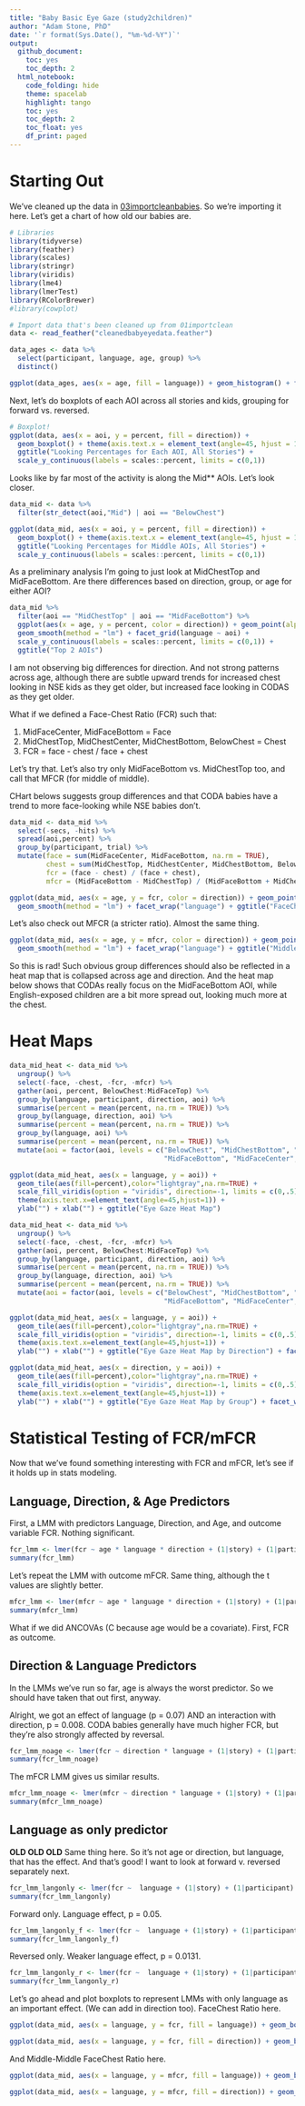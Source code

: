 ```yaml
---
title: "Baby Basic Eye Gaze (study2children)"
author: "Adam Stone, PhD" 
date: '`r format(Sys.Date(), "%m-%d-%Y")`'
output:
  github_document:
    toc: yes
    toc_depth: 2
  html_notebook:
    code_folding: hide
    theme: spacelab
    highlight: tango
    toc: yes
    toc_depth: 2
    toc_float: yes
    df_print: paged
---
```


# Starting Out

We've cleaned up the data in [03importcleanbabies](03importcleanbabies.nb.html). So we're importing it here. Let's get a chart of how old our babies are.

```r
# Libraries
library(tidyverse)
library(feather)
library(scales)
library(stringr)
library(viridis)
library(lme4)
library(lmerTest)
library(RColorBrewer)
#library(cowplot)

# Import data that's been cleaned up from 01importclean
data <- read_feather("cleanedbabyeyedata.feather")

data_ages <- data %>%
  select(participant, language, age, group) %>%
  distinct()

ggplot(data_ages, aes(x = age, fill = language)) + geom_histogram() + facet_grid(language ~ group) + scale_fill_brewer(palette = "Accent")
```

Next, let's do boxplots of each AOI across all stories and kids, grouping for forward vs. reversed. 

```r
# Boxplot!
ggplot(data, aes(x = aoi, y = percent, fill = direction)) + 
  geom_boxplot() + theme(axis.text.x = element_text(angle=45, hjust = 1)) +
  ggtitle("Looking Percentages for Each AOI, All Stories") +
  scale_y_continuous(labels = scales::percent, limits = c(0,1))
```

Looks like by far most of the activity is along the Mid** AOIs. Let's look closer. 

```r
data_mid <- data %>%
  filter(str_detect(aoi,"Mid") | aoi == "BelowChest")

ggplot(data_mid, aes(x = aoi, y = percent, fill = direction)) + 
  geom_boxplot() + theme(axis.text.x = element_text(angle=45, hjust = 1)) +
  ggtitle("Looking Percentages for Middle AOIs, All Stories") +
  scale_y_continuous(labels = scales::percent, limits = c(0,1))
```

As a preliminary analysis I'm going to just look at MidChestTop and MidFaceBottom. Are there differences based on direction, group, or age for either AOI? 

```r
data_mid %>% 
  filter(aoi == "MidChestTop" | aoi == "MidFaceBottom") %>%
  ggplot(aes(x = age, y = percent, color = direction)) + geom_point(alpha = 0.25) +
  geom_smooth(method = "lm") + facet_grid(language ~ aoi) +
  scale_y_continuous(labels = scales::percent, limits = c(0,1)) +
  ggtitle("Top 2 AOIs")
```

I am not observing big differences for direction. And not strong patterns across age, although there are subtle upward trends for increased chest looking in NSE kids as they get older, but increased face looking in CODAS as they get older.  

What if we defined a Face-Chest Ratio (FCR) such that:

1. MidFaceCenter, MidFaceBottom = Face
1. MidChestTop, MidChestCenter, MidChestBottom, BelowChest = Chest
1. FCR = face - chest / face + chest

Let's try that. Let's also try only MidFaceBottom vs. MidChestTop too, and call that MFCR (for middle of middle).

CHart belows suggests group differences and that CODA babies have a trend to more face-looking while NSE babies don't. 
```r
data_mid <- data_mid %>%
  select(-secs, -hits) %>%
  spread(aoi,percent) %>%
  group_by(participant, trial) %>%
  mutate(face = sum(MidFaceCenter, MidFaceBottom, na.rm = TRUE),
         chest = sum(MidChestTop, MidChestCenter, MidChestBottom, BelowChest, na.rm = TRUE),
         fcr = (face - chest) / (face + chest),
         mfcr = (MidFaceBottom - MidChestTop) / (MidFaceBottom + MidChestTop))

ggplot(data_mid, aes(x = age, y = fcr, color = direction)) + geom_point(alpha = 0.25) +
  geom_smooth(method = "lm") + facet_wrap("language") + ggtitle("FaceChest Ratio")
```

Let's also check out MFCR (a stricter ratio). Almost the same thing. 

```r
ggplot(data_mid, aes(x = age, y = mfcr, color = direction)) + geom_point(alpha = 0.25) +
  geom_smooth(method = "lm") + facet_wrap("language") + ggtitle("Middle-Middle FaceChest Ratio")
```

So this is rad! Such obvious group differences should also be reflected in a heat map that is collapsed across age and direction. And the heat map below shows that CODAs really focus on the MidFaceBottom AOI, while English-exposed children are a bit more spread out, looking much more at the chest. 

# Heat Maps

```r
data_mid_heat <- data_mid %>%
  ungroup() %>%
  select(-face, -chest, -fcr, -mfcr) %>%
  gather(aoi, percent, BelowChest:MidFaceTop) %>%
  group_by(language, participant, direction, aoi) %>%
  summarise(percent = mean(percent, na.rm = TRUE)) %>%
  group_by(language, direction, aoi) %>%
  summarise(percent = mean(percent, na.rm = TRUE)) %>%
  group_by(language, aoi) %>%
  summarise(percent = mean(percent, na.rm = TRUE)) %>%
  mutate(aoi = factor(aoi, levels = c("BelowChest", "MidChestBottom", "MidChestCenter", "MidChestTop",
                                      "MidFaceBottom", "MidFaceCenter", "MidFaceTop")))

ggplot(data_mid_heat, aes(x = language, y = aoi)) +
  geom_tile(aes(fill=percent),color="lightgray",na.rm=TRUE) + 
  scale_fill_viridis(option = "viridis", direction=-1, limits = c(0,.5)) +
  theme(axis.text.x=element_text(angle=45,hjust=1)) +
  ylab("") + xlab("") + ggtitle("Eye Gaze Heat Map")
```

```r
data_mid_heat <- data_mid %>%
  ungroup() %>%
  select(-face, -chest, -fcr, -mfcr) %>%
  gather(aoi, percent, BelowChest:MidFaceTop) %>%
  group_by(language, participant, direction, aoi) %>%
  summarise(percent = mean(percent, na.rm = TRUE)) %>%
  group_by(language, direction, aoi) %>%
  summarise(percent = mean(percent, na.rm = TRUE)) %>%
  mutate(aoi = factor(aoi, levels = c("BelowChest", "MidChestBottom", "MidChestCenter", "MidChestTop",
                                      "MidFaceBottom", "MidFaceCenter", "MidFaceTop")))

ggplot(data_mid_heat, aes(x = language, y = aoi)) +
  geom_tile(aes(fill=percent),color="lightgray",na.rm=TRUE) + 
  scale_fill_viridis(option = "viridis", direction=-1, limits = c(0,.5)) +
  theme(axis.text.x=element_text(angle=45,hjust=1)) +
  ylab("") + xlab("") + ggtitle("Eye Gaze Heat Map by Direction") + facet_wrap("direction")

ggplot(data_mid_heat, aes(x = direction, y = aoi)) +
  geom_tile(aes(fill=percent),color="lightgray",na.rm=TRUE) + 
  scale_fill_viridis(option = "viridis", direction=-1, limits = c(0,.5)) +
  theme(axis.text.x=element_text(angle=45,hjust=1)) +
  ylab("") + xlab("") + ggtitle("Eye Gaze Heat Map by Group") + facet_wrap("language")
```


# Statistical Testing of FCR/mFCR

Now that we've found something interesting with FCR and mFCR, let's see if it holds up in stats modeling.

## Language, Direction, & Age Predictors

First, a LMM with predictors Language, Direction, and Age, and outcome variable FCR. Nothing significant.

```r
fcr_lmm <- lmer(fcr ~ age * language * direction + (1|story) + (1|participant), data = data_mid)
summary(fcr_lmm)
```

Let's repeat the LMM with outcome mFCR. Same thing, although the t values are slightly better.

```r
mfcr_lmm <- lmer(mfcr ~ age * language * direction + (1|story) + (1|participant), data = data_mid)
summary(mfcr_lmm)
```

What if we did ANCOVAs (C because age would be a covariate). First, FCR as outcome. 

## Direction & Language Predictors

In the LMMs we've run so far, age is always the worst predictor. So we should have taken that out first, anyway.

Alright, we got an effect of language (p = 0.07) AND an interaction with direction, p = 0.008. CODA babies generally have much higher FCR, but they're also strongly affected by reversal. 

```r
fcr_lmm_noage <- lmer(fcr ~ direction * language + (1|story) + (1|participant), data = data_mid)
summary(fcr_lmm_noage)
```

The mFCR LMM gives us similar results. 

```r
mfcr_lmm_noage <- lmer(mfcr ~ direction * language + (1|story) + (1|participant), data = data_mid)
summary(mfcr_lmm_noage)
```

## Language as only predictor

**OLD OLD OLD** Same thing here. So it's not age or direction, but language, that has the effect. And that's good! I want to look at forward v. reversed separately next. 
```r
fcr_lmm_langonly <- lmer(fcr ~  language + (1|story) + (1|participant) + (1|direction), data = data_mid)
summary(fcr_lmm_langonly)
```

Forward only. Language effect, p = 0.05. 

```r
fcr_lmm_langonly_f <- lmer(fcr ~  language + (1|story) + (1|participant), data = filter(data_mid,direction=="forward"))
summary(fcr_lmm_langonly_f)
```

Reversed only. Weaker language effect, p = 0.0131. 

```r
fcr_lmm_langonly_r <- lmer(fcr ~  language + (1|story) + (1|participant), data = filter(data_mid,direction=="reversed"))
summary(fcr_lmm_langonly_r)
```

Let's go ahead and plot boxplots to represent LMMs with only language as an important effect. (We can add in direction too). FaceChest Ratio here. 

```r
ggplot(data_mid, aes(x = language, y = fcr, fill = language)) + geom_boxplot() + scale_fill_brewer(palette = "Dark2") + ylab("FaceChest Ratio") + ggtitle("FaceChest Ratio by Language")

ggplot(data_mid, aes(x = language, y = fcr, fill = direction)) + geom_boxplot() + ylab("FaceChest Ratio") + ggtitle("FaceChest Ratio by Language & Direction")
```

And Middle-Middle FaceChest Ratio here. 

```r
ggplot(data_mid, aes(x = language, y = mfcr, fill = language)) + geom_boxplot() + scale_fill_brewer(palette = "Dark2") + ylab("M-FaceChest Ratio") + ggtitle("Middle-Middle FaceChest Ratio by Language")

ggplot(data_mid, aes(x = language, y = mfcr, fill = direction)) + geom_boxplot() + ylab("M-FaceChest Ratio") + ggtitle("Middle-Middle FaceChest Ratio by Language & Direction")
```




